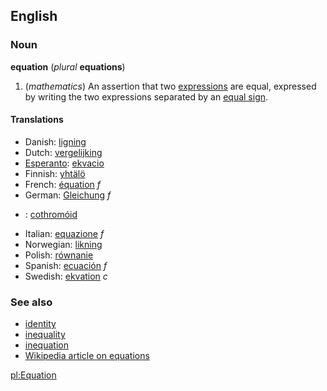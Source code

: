 ==English==
===Noun===
'''equation''' (''plural'' '''equations''')

#(''mathematics'') An assertion that two [[expression]]s are equal, expressed by writing the two expressions separated by an [[equal sign]].

====Translations====
*Danish: [[ligning]]
*Dutch: [[vergelijking]]
*[[Esperanto]]: [[ekvacio]]
*Finnish: [[yhtälö]]
*French: [[équation]] ''f''
*German: [[Gleichung]] ''f''
*{{ga}}: [[cothromóid]]
*Italian: [[equazione]] ''f''
*Norwegian: [[likning]]
*Polish: [[równanie]]
*Spanish: [[ecuación]] ''f''
*Swedish: [[ekvation]] ''c''

===See also===
*[[identity]]
*[[inequality]]
*[[inequation]]
*[[w:Equation|Wikipedia article on equations]]

[[pl:Equation]]